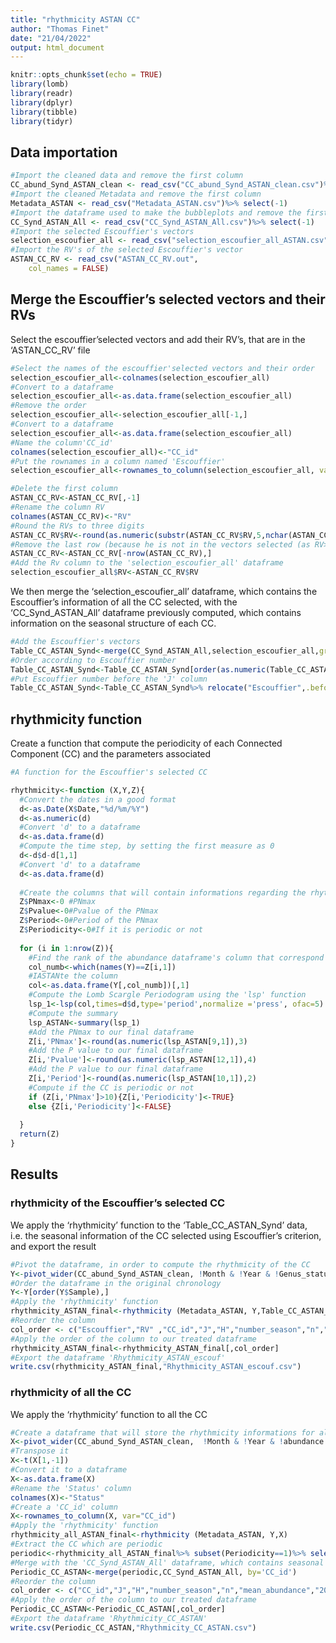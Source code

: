 ---
title: "rhythmicity ASTAN CC"
author: "Thomas Finet"
date: "21/04/2022"
output: html_document
---

```{r setup, include=FALSE}
knitr::opts_chunk$set(echo = TRUE)
library(lomb)
library(readr)
library(dplyr)
library(tibble)
library(tidyr)
```

## Data importation

```{r}
#Import the cleaned data and remove the first column
CC_abund_Synd_ASTAN_clean <- read_csv("CC_abund_Synd_ASTAN_clean.csv")%>% select(-1)
#Import the cleaned Metadata and remove the first column
Metadata_ASTAN <- read_csv("Metadata_ASTAN.csv")%>% select(-1)
#Import the dataframe used to make the bubbleplots and remove the first column
CC_Synd_ASTAN_All <- read_csv("CC_Synd_ASTAN_All.csv")%>% select(-1)
#Import the selected Escouffier's vectors
selection_escoufier_all <- read_csv("selection_escoufier_all_ASTAN.csv")
#Import the RV's of the selected Escouffier's vector 
ASTAN_CC_RV <- read_csv("ASTAN_CC_RV.out", 
    col_names = FALSE)
```

## Merge the Escouffier's selected vectors and their RVs

Select the escouffier'selected vectors and add their RV's, that are in the 'ASTAN_CC_RV' file

```{r}
#Select the names of the escouffier'selected vectors and their order 
selection_escoufier_all<-colnames(selection_escoufier_all)
#Convert to a dataframe 
selection_escoufier_all<-as.data.frame(selection_escoufier_all)
#Remove the order
selection_escoufier_all<-selection_escoufier_all[-1,]
#Convert to a dataframe
selection_escoufier_all<-as.data.frame(selection_escoufier_all)
#Name the column'CC_id'
colnames(selection_escoufier_all)<-"CC_id"
#Put the rownames in a column named 'Escouffier'
selection_escoufier_all<-rownames_to_column(selection_escoufier_all, var="Escouffier")

#Delete the first column
ASTAN_CC_RV<-ASTAN_CC_RV[,-1]
#Rename the column RV
colnames(ASTAN_CC_RV)<-"RV"
#Round the RVs to three digits
ASTAN_CC_RV$RV<-round(as.numeric(substr(ASTAN_CC_RV$RV,5,nchar(ASTAN_CC_RV$RV))),3)
#Remove the last row (because he is not in the vectors selected (as RV>0.75))
ASTAN_CC_RV<-ASTAN_CC_RV[-nrow(ASTAN_CC_RV),]
#Add the Rv column to the 'selection_escoufier_all' dataframe
selection_escoufier_all$RV<-ASTAN_CC_RV$RV
```

We then merge the 'selection_escoufier_all' dataframe, which contains the Escouffier's information of all the CC selected, with the 'CC_Synd_ASTAN_All' dataframe previously computed, which contains information on the seasonal structure of each CC.

```{r}
#Add the Escouffier's vectors 
Table_CC_ASTAN_Synd<-merge(CC_Synd_ASTAN_All,selection_escoufier_all,group_by='CC_id')
#Order according to Escouffier number
Table_CC_ASTAN_Synd<-Table_CC_ASTAN_Synd[order(as.numeric(Table_CC_ASTAN_Synd$Escouffier)),]
#Put Escouffier number before the 'J' column
Table_CC_ASTAN_Synd<-Table_CC_ASTAN_Synd%>% relocate("Escouffier",.before='J')
```


## rhythmicity function

Create a function that compute the periodicity of each Connected Component (CC) and the parameters associated 

```{r}
#A function for the Escouffier's selected CC

rhythmicity<-function (X,Y,Z){
  #Convert the dates in a good format
  d<-as.Date(X$Date,"%d/%m/%Y")
  d<-as.numeric(d)
  #Convert 'd' to a dataframe 
  d<-as.data.frame(d)
  #Compute the time step, by setting the first measure as 0
  d<-d$d-d[1,1]
  #Convert 'd' to a dataframe 
  d<-as.data.frame(d)
  
  #Create the columns that will contain informations regarding the rhythmicity
  Z$PNmax<-0 #PNmax
  Z$Pvalue<-0#Pvalue of the PNmax
  Z$Period<-0#Period of the PNmax
  Z$Periodicity<-0#If it is periodic or not
  
  for (i in 1:nrow(Z)){
    #Find the rank of the abundance dataframe's column that correspond to the CC in the Escouffier's selection
    col_numb<-which(names(Y)==Z[i,1])
    #IASTANte the column
    col<-as.data.frame(Y[,col_numb])[,1]
    #Compute the Lomb Scargle Periodogram using the 'lsp' function
    lsp_1<-lsp(col,times=d$d,type='period',normalize ='press', ofac=5)
    #Compute the summary
    lsp_ASTAN<-summary(lsp_1)
    #Add the PNmax to our final dataframe
    Z[i,'PNmax']<-round(as.numeric(lsp_ASTAN[9,1]),3)
    #Add the P value to our final dataframe
    Z[i,'Pvalue']<-round(as.numeric(lsp_ASTAN[12,1]),4)
    #Add the P value to our final dataframe
    Z[i,'Period']<-round(as.numeric(lsp_ASTAN[10,1]),2)
    #Compute if the CC is periodic or not
    if (Z[i,'PNmax']>10){Z[i,'Periodicity']<-TRUE} 
    else {Z[i,'Periodicity']<-FALSE}
    
  }
  return(Z)
}


```


## Results 

### rhythmicity of the Escouffier's selected CC

We apply the 'rhythmicity' function to the 'Table_CC_ASTAN_Synd' data, i.e. the seasonal information of the CC selected using Escouffier's criterion,  and export the result 

```{r}
#Pivot the dataframe, in order to compute the rhythmicity of the CC
Y<-pivot_wider(CC_abund_Synd_ASTAN_clean, !Month & !Year & !Genus_status & !Season,names_from = "CC_id", values_from = "abundance")
#Order the dataframe in the original chronology
Y<-Y[order(Y$Sample),]
#Apply the 'rhythmicity' function
rhythmicity_ASTAN_final<-rhythmicity (Metadata_ASTAN, Y,Table_CC_ASTAN_Synd)
#Reorder the column
col_order <- c("Escouffier","RV" ,"CC_id","J","H","number_season","n","mean_abundance","2009","2010","2011","2012","2013","2014","2015","2016","Status","PNmax","Pvalue","Period","Periodicity")
#Apply the order of the column to our treated dataframe
rhythmicity_ASTAN_final<-rhythmicity_ASTAN_final[,col_order]
#Export the dataframe 'Rhythmicity_ASTAN_escouf'
write.csv(rhythmicity_ASTAN_final,"Rhythmicity_ASTAN_escouf.csv")
```

### rhythmicity of all the CC

We apply the 'rhythmicity' function to all the CC

```{r}
#Create a dataframe that will store the rhythmicity informations for all the CC
X<-pivot_wider(CC_abund_Synd_ASTAN_clean,  !Month & !Year & !abundance & !Season,names_from = "CC_id", values_from = "Genus_status")
#Transpose it 
X<-t(X[1,-1])
#Convert it to a dataframe 
X<-as.data.frame(X)
#Rename the 'Status' column
colnames(X)<-"Status"
#Create a 'CC_id' column
X<-rownames_to_column(X, var="CC_id")
#Apply the 'rhythmicity' function
rhythmicity_all_ASTAN_final<-rhythmicity (Metadata_ASTAN, Y,X)
#Extract the CC which are periodic
periodic<-rhythmicity_all_ASTAN_final%>% subset(Periodicity==1)%>% select(-"Status")
#Merge with the 'CC_Synd_ASTAN_All' dataframe, which contains seasonal information on the CC. 
Periodic_CC_ASTAN<-merge(periodic,CC_Synd_ASTAN_All, by='CC_id')
#Reorder the column
col_order <- c("CC_id","J","H","number_season","n","mean_abundance","2009","2010","2011","2012","2013","2014","2015","2016","Status","PNmax","Pvalue","Period","Periodicity")
#Apply the order of the column to our treated dataframe
Periodic_CC_ASTAN<-Periodic_CC_ASTAN[,col_order]
#Export the dataframe 'Rhythmicity_CC_ASTAN'
write.csv(Periodic_CC_ASTAN,"Rhythmicity_CC_ASTAN.csv")
```